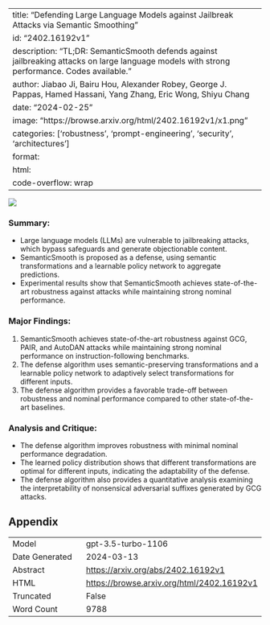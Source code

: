 
---
title: "Defending Large Language Models against Jailbreak Attacks via Semantic Smoothing"
id: "2402.16192v1"
description: "TL;DR: SemanticSmooth defends against jailbreaking attacks on large language models with strong performance. Codes available."
author: Jiabao Ji, Bairu Hou, Alexander Robey, George J. Pappas, Hamed Hassani, Yang Zhang, Eric Wong, Shiyu Chang
date: "2024-02-25"
image: "https://browse.arxiv.org/html/2402.16192v1/x1.png"
categories: ['robustness', 'prompt-engineering', 'security', 'architectures']
format:
  html:
    code-overflow: wrap
---

![](https://browse.arxiv.org/html/2402.16192v1/x1.png)

### Summary:
- Large language models (LLMs) are vulnerable to jailbreaking attacks, which bypass safeguards and generate objectionable content.
- SemanticSmooth is proposed as a defense, using semantic transformations and a learnable policy network to aggregate predictions.
- Experimental results show that SemanticSmooth achieves state-of-the-art robustness against attacks while maintaining strong nominal performance.

### Major Findings:
1. SemanticSmooth achieves state-of-the-art robustness against GCG, PAIR, and AutoDAN attacks while maintaining strong nominal performance on instruction-following benchmarks.
2. The defense algorithm uses semantic-preserving transformations and a learnable policy network to adaptively select transformations for different inputs.
3. The defense algorithm provides a favorable trade-off between robustness and nominal performance compared to other state-of-the-art baselines.

### Analysis and Critique:
- The defense algorithm improves robustness with minimal nominal performance degradation.
- The learned policy distribution shows that different transformations are optimal for different inputs, indicating the adaptability of the defense.
- The defense algorithm also provides a quantitative analysis examining the interpretability of nonsensical adversarial suffixes generated by GCG attacks.

## Appendix

|          |          |
|----------|----------|
| Model     | gpt-3.5-turbo-1106       |
| Date Generated     | 2024-03-13       |
| Abstract | [https://arxiv.org/abs/2402.16192v1](https://arxiv.org/abs/2402.16192v1)        |
| HTML     | [https://browse.arxiv.org/html/2402.16192v1](https://browse.arxiv.org/html/2402.16192v1)       |
| Truncated       | False       |
| Word Count       | 9788       |